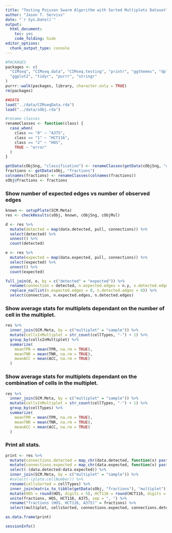 ```yaml
---
title: "Testing Poisson Swarm Algorithm with Sorted Multiplets Dataset"
author: "Jason T. Serviss"
date: "`r Sys.Date()`"
output:
  html_document:
    toc: yes
    code_folding: hide
editor_options: 
  chunk_output_type: console
---
```


```r
#PACKAGES
packages <- c(
  "CIMseq", "CIMseq.data", "CIMseq.testing", "printr", "ggthemes", "dplyr", 
  "ggplot2", "tidyr", "purrr", "stringr"
)
purrr::walk(packages, library, character.only = TRUE)
rm(packages)

##DATA
load("../data/CIMseqData.rda")
load("../data/sObj.rda")

#rename classes
renameClasses <- function(class) {
  case_when(
    class == "0" ~ "A375",
    class == "1" ~ "HCT116",
    class == "2" ~ "HOS",
    TRUE ~ "error"
  )
}

getData(cObjSng, "classification") <- renameClasses(getData(cObjSng, "classification"))
fractions <- getData(sObj, "fractions")
colnames(fractions) <- renameClasses(colnames(fractions))
sObj@fractions <- fractions
```

### Show number of expected edges vs number of observed edges

```r
known <- setupPlate(SCM.Meta)
res <- checkResults(sObj, known, cObjSng, cObjMul)

d <- res %>% 
  mutate(detected = map(data.detected, pull, connections)) %>% 
  select(detected) %>%
  unnest() %>%
  count(detected)

e <- res %>% 
  mutate(expected = map(data.expected, pull, connections)) %>% 
  select(expected) %>%
  unnest() %>%
  count(expected)

full_join(d, e, by = c("detected" = "expected")) %>% 
  rename(connection = detected, n.expected.edges = n.y, n.detected.edges = n.x) %>%
  replace_na(list(n.expected.edges = 0, n.detected.edges = 0)) %>%
  select(connection, n.expected.edges, n.detected.edges)
```

### Show average stats for multiplets dependant on the number of cell in the multiplet.

```r
res %>%
  inner_join(SCM.Meta, by = c("multiplet" = "sample")) %>%
  mutate(cellsInMultiplet = str_count(cellTypes, "-") + 1) %>%
  group_by(cellsInMultiplet) %>%
  summarize(
    meanTPR = mean(TPR, na.rm = TRUE),
    meanTNR = mean(TNR, na.rm = TRUE),
    meanACC = mean(ACC, na.rm = TRUE)
  )
```

### Show average stats for multiplets dependant on the combination of cells in the multiplet.

```r
res %>%
  inner_join(SCM.Meta, by = c("multiplet" = "sample")) %>%
  mutate(cellsInMultiplet = str_count(cellTypes, "-") + 1) %>%
  group_by(cellTypes) %>%
  summarize(
    meanTPR = mean(TPR, na.rm = TRUE),
    meanTNR = mean(TNR, na.rm = TRUE),
    meanACC = mean(ACC, na.rm = TRUE)
  )
```

### Print all stats.

```r
print <- res %>% 
  mutate(connections.detected = map_chr(data.detected, function(x) paste(unlist(x), collapse = ", "))) %>%
  mutate(connections.expected = map_chr(data.expected, function(x) paste(unlist(x), collapse = ", "))) %>%
  select(-(data.detected:data.expected)) %>%
  inner_join(SCM.Meta, by = c("multiplet" = "sample")) %>%
  #select(-(plate:cellNumber)) %>%
  rename(cellsSorted = cellTypes) %>%
  inner_join(matrix_to_tibble(getData(sObj, "fractions"), "multiplet"), by = "multiplet") %>%
  mutate(HOS = round(HOS, digits = 5), HCT116 = round(HCT116, digits = 5), A375 = round(A375, digits = 5)) %>%
  unite(fractions, HOS, HCT116, A375, sep = ", ") %>%
  rename("fractions (HOS, HCT116, A375)" = fractions) %>%
  select(multiplet, cellsSorted, connections.expected, connections.detected, `fractions (HOS, HCT116, A375)`, tp:ACC)

as.data.frame(print)
```

```r
sessionInfo()
```

